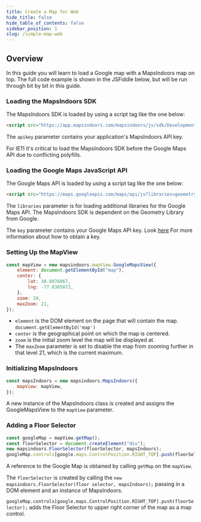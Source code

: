 ```yaml
---
title: Create a Map for Web
hide_title: false
hide_table_of_contents: false
sidebar_position: 1
slug: /simple-map-web
---
```


## Overview

In this guide you will learn to load a Google map with a MapsIndoors map on top. The full code example is shown in the JSFiddle below, but will be run through bit by bit in this guide.

<script async src="https://jsfiddle.net/mapspeople/resg59jp/embed/html,result/"></script>

### Loading the MapsIndoors SDK

The MapsIndoors SDK is loaded by using a script tag like the one below:

```html
<script src="https://app.mapsindoors.com/mapsindoors/js/sdk/DevelopmentReleases/4.0.0-rc.1/mapsindoors-4.0.0-rc.1.js?apikey=YOUR_MAPSINDOORS_API_KEY"></script>
```

The `apikey` parameter contains your application's MapsIndoors API key.

For IE11 it's critical to load the MapsIndoors SDK before the Google Maps API due to conflicting polyfills.

### Loading the Google Maps JavaScript API

The Google Maps API is loaded by using a script tag like the one below:

```html
<script src="https://maps.googleapis.com/maps/api/js?libraries=geometry&key=YOUR_GOOGLE_API_KEY"></script>
```

The `libraries` parameter is for loading additional libraries for the Google Maps API. The MapsIndoors SDK is dependent on the Geometry Library from Google.

The `key` parameter contains your Google Maps API key. Look [here](https://developers-dot-devsite-v2-prod.appspot.com/maps/documentation/javascript/get-api-key) For more information about how to obtain a key.

### Setting Up the MapView

```javascript
const mapView = new mapsindoors.mapView.GoogleMapsView({
    element: document.getElementById("map"),
    center: {
        lat: 38.8976067,
        lng: -77.0365872,
    },
    zoom: 19,
    maxZoom: 21,
});
```

- `element` is the DOM element on the page that will contain the map. `document.getElementById('map')`
- `center` is the geographical point on which the map is centered.
- `zoom` is the initial zoom level the map will be displayed at.
- The `maxZoom` parameter is set to disable the map from zooming further in that level 21, which is the current maximum.

### Initializing MapsIndoors

```javascript
const mapsIndoors = new mapsindoors.MapsIndoors({
    mapView: mapView,
});
```

A new instance of the MapsIndoors class is created and assigns the GoogleMapsView to the `mapView` parameter.

### Adding a Floor Selector

```javascript
const googleMap = mapView.getMap();
const floorSelector = document.createElement("div");
new mapsindoors.FloorSelector(floorSelector, mapsIndoors);
googleMap.controls[google.maps.ControlPosition.RIGHT_TOP].push(floorSelector);
```

A reference to the Google Map is obtained by calling `getMap` on the `mapView`.

The `floorSelector` is created by calling the `new mapsindoors.FloorSelector(floor selector, mapsIndoors);` passing in a DOM element and an instance of MapsIndoors.

`googleMap.controls[google.maps.ControlPosition.RIGHT_TOP].push(floorSelector);` adds the Floor Selector to upper right corner of the map as a map control.
